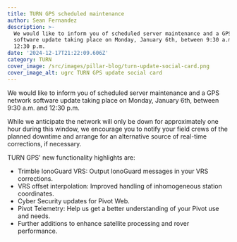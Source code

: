 ```yaml
---
title: TURN GPS scheduled maintenance
author: Sean Fernandez
description: >-
  We would like to inform you of scheduled server maintenance and a GPS network
  software update taking place on Monday, January 6th, between 9:30 a.m. and
  12:30 p.m.
date: '2024-12-17T21:22:09.606Z'
category: TURN
cover_image: /src/images/pillar-blog/turn-update-social-card.png
cover_image_alt: ugrc TURN GPS update social card
---
```


We would like to inform you of scheduled server maintenance and a GPS network software update taking place on Monday, January 6th, between 9:30 a.m. and 12:30 p.m.

While we anticipate the network will only be down for approximately one hour during this window, we encourage you to notify your field crews of the planned downtime and arrange for an alternative source of real-time corrections, if necessary.

TURN GPS' new functionality highlights are:

- Trimble IonoGuard VRS: Output IonoGuard messages in your VRS corrections.
- VRS offset interpolation: Improved handling of inhomogeneous station coordinates.
- Cyber Security updates for Pivot Web.
- Pivot Telemetry: Help us get a better understanding of your Pivot use and needs.
- Further additions to enhance satellite processing and rover performance.
